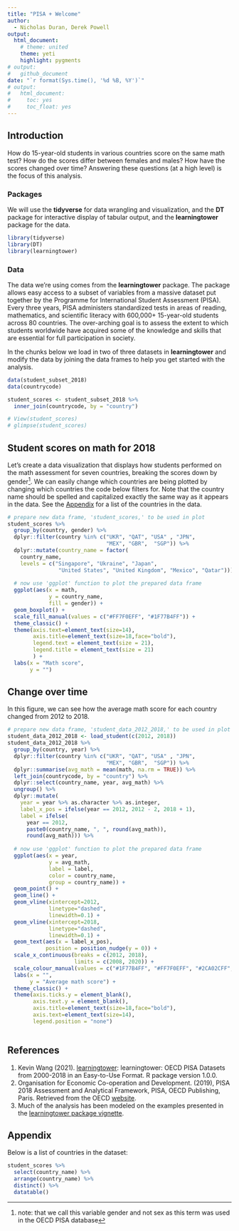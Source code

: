 ```yaml
---
title: "PISA + Welcome"
author:
  - Nicholas Duran, Derek Powell
output:
  html_document:
    # theme: united
    theme: yeti
    highlight: pygments
# output:
#   github_document
date: "`r format(Sys.time(), '%d %B, %Y')`"
# output:
#   html_document:
#     toc: yes
#     toc_float: yes
---
```


## Introduction

How do 15-year-old students in various countries score on the same math test? How do the scores differ between females and males? How have the scores changed over time? Answering these questions (at a high level) is the focus of this analysis.

### Packages

We will use the **tidyverse**  for data wrangling and visualization, and the **DT** package for interactive display of tabular output, and the **learningtower** package for the data.

```r
library(tidyverse)
library(DT)
library(learningtower)
```

### Data

The data we're using comes from the **learningtower** package. The package allows easy access to a subset of variables from a massive dataset put together by the Programme for International Student Assessment (PISA). Every three years, PISA administers standardized tests in areas of reading, mathematics, and scientific literacy with 600,000+ 15-year-old students across 80 countries. The over-arching goal is to assess the    extent to which students worldwide have acquired some of the knowledge and skills that are essential for full participation in society. 

In the chunks below we load in two of three datasets in **learningtower** and modify the data by joining the data frames to help you get started with the analysis.

```r
data(student_subset_2018)
data(countrycode)
```

```r
student_scores <- student_subset_2018 %>%
  inner_join(countrycode, by = "country") 
```

```r
# View(student_scores)
# glimpse(student_scores)
```

## Student scores on math for 2018

Let's create a data visualization that displays how students performed on the math assessment for seven countries, breaking the scores down by gender^[note: that we call this variable gender and not sex as this term was used in the OECD PISA database]. We can easily change which countries are being plotted by changing which countries the code below filters for. Note that the country name should be spelled and capitalized exactly the same way as it appears in the data. See the [Appendix](#appendix) for a list of the countries in the data.

```r
# prepare new data frame, 'student_scores,' to be used in plot
student_scores %>% 
  group_by(country, gender) %>% 
  dplyr::filter(country %in% c("UKR", "QAT", "USA" , "JPN", 
                               "MEX", "GBR",  "SGP")) %>% 
  dplyr::mutate(country_name = factor(
    country_name,
    levels = c("Singapore", "Ukraine", "Japan",
                "United States", "United Kingdom", "Mexico", "Qatar"))) %>%
  
  # now use 'ggplot' function to plot the prepared data frame
  ggplot(aes(x = math,
             y = country_name,
             fill = gender)) +
  geom_boxplot() +
  scale_fill_manual(values = c("#FF7F0EFF", "#1F77B4FF")) +
  theme_classic() +
  theme(axis.text=element_text(size=14),
        axis.title=element_text(size=18,face="bold"),
        legend.text = element_text(size = 21),
        legend.title = element_text(size = 21)
        ) +
  labs(x = "Math score", 
       y = "")
```

## Change over time

In this figure, we can see how the average math score for each country changed from 2012 to 2018. 

```r
# prepare new data frame, 'student_data_2012_2018,' to be used in plot
student_data_2012_2018 <- load_student(c(2012, 2018))
student_data_2012_2018 %>% 
  group_by(country, year) %>%  
  dplyr::filter(country %in% c("UKR", "QAT", "USA" , "JPN", 
                               "MEX", "GBR",  "SGP")) %>%   
  dplyr::summarise(avg_math = mean(math, na.rm = TRUE)) %>%  
  left_join(countrycode, by = "country") %>% 
  dplyr::select(country_name, year, avg_math) %>% 
  ungroup() %>% 
  dplyr::mutate(
    year = year %>% as.character %>% as.integer, 
    label_x_pos = ifelse(year == 2012, 2012 - 2, 2018 + 1),
    label = ifelse(
      year == 2012,
      paste0(country_name, ", ", round(avg_math)),
      round(avg_math))) %>%
  
  # now use 'ggplot' function to plot the prepared data frame  
  ggplot(aes(x = year, 
             y = avg_math,
             label = label,
             color = country_name,
             group = country_name)) +
  geom_point() +
  geom_line() +
  geom_vline(xintercept=2012,
             linetype="dashed",
             linewidth=0.1) +
  geom_vline(xintercept=2018,
             linetype="dashed",
             linewidth=0.1) + 
  geom_text(aes(x = label_x_pos),
            position = position_nudge(y = 0)) +
  scale_x_continuous(breaks = c(2012, 2018),
                     limits = c(2008, 2020)) +
  scale_colour_manual(values = c("#1F77B4FF", "#FF7F0EFF", "#2CA02CFF", "#D62728FF", "#9467BDFF", "#8C564BFF", "#7F7F7FFF")) +
  labs(x = "",
       y = "Average math score") +
  theme_classic() +
  theme(axis.ticks.y = element_blank(),
        axis.text.y = element_blank(),
        axis.title=element_text(size=18,face="bold"),
        axis.text=element_text(size=14),
        legend.position = "none")
  
```

## References

1. Kevin Wang (2021). [learningtower](https://CRAN.R-project.org/package=learningtower): learningtower: OECD PISA Datasets from 2000-2018 in an Easy-to-Use Format. R package version 1.0.0.
2. Organisation for Economic Co-operation and Development. (2019), PISA 2018 Assessment and Analytical Framework, PISA, OECD Publishing, Paris. Retrieved from the OECD [website](https://doi.org/10.1787/b25efab8-en). 
3. Much of the analysis has been modeled on the examples presented in the [learningtower package vignette](https://kevinwang09.github.io/learningtower/articles/learningtower_student.html).

## Appendix {#appendix}

Below is a list of countries in the dataset:

```r
student_scores %>% 
  select(country_name) %>%
  arrange(country_name) %>% 
  distinct() %>%
  datatable()
```
